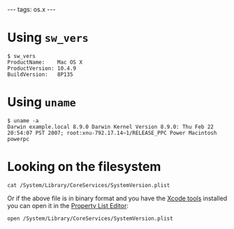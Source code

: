 ---
tags: os.x
---
= Using <tt>sw_vers</tt> =

<pre>$ sw_vers
ProductName:    Mac OS X
ProductVersion: 10.4.9
BuildVersion:   8P135</pre>

= Using <tt>uname</tt> =

<pre>$ uname -a
Darwin example.local 8.9.0 Darwin Kernel Version 8.9.0: Thu Feb 22 20:54:07 PST 2007; root:xnu-792.17.14~1/RELEASE_PPC Power Macintosh powerpc</pre>

= Looking on the filesystem =

<pre>cat /System/Library/CoreServices/SystemVersion.plist</pre>

Or if the above file is in binary format and you have the [[Xcode tools]] installed you can open it in the [[Property List Editor]]:

<pre>open /System/Library/CoreServices/SystemVersion.plist</pre>
